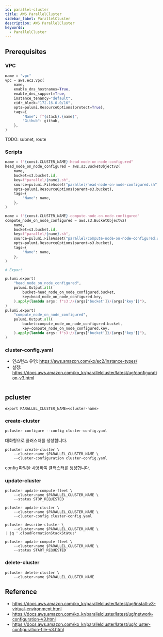 ```yaml
---
id: parallel-cluster
title: AWS ParallelCluster
sidebar_label: ParallelCluster
description: AWS ParallelCluster
keywords:
  - ParallelCluster
---
```


## Prerequisites

### VPC

```python
name = "vpc"
vpc = aws.ec2.Vpc(
    name,
    enable_dns_hostnames=True,
    enable_dns_support=True,
    instance_tenancy="default",
    cidr_block="172.16.0.0/16",
    opts=pulumi.ResourceOptions(protect=True),
    tags={
        "Name": f"{stack}.{name}",
        "Github": github,
    },
)
```

TODO: subnet, route

### Scripts

```python
name = f"{const.CLUSTER_NAME}-head-node-on-node-configured"
head_node_on_node_configured = aws.s3.BucketObjectv2(
    name,
    bucket=s3.bucket.id,
    key=f"parallel/{name}.sh",
    source=pulumi.FileAsset("parallel/head-node-on-node-configured.sh"),
    opts=pulumi.ResourceOptions(parent=s3.bucket),
    tags={
        "Name": name,
    },
)

name = f"{const.CLUSTER_NAME}-compute-node-on-node-configured"
compute_node_on_node_configured = aws.s3.BucketObjectv2(
    name,
    bucket=s3.bucket.id,
    key=f"parallel/{name}.sh",
    source=pulumi.FileAsset("parallel/compute-node-on-node-configured.sh"),
    opts=pulumi.ResourceOptions(parent=s3.bucket),
    tags={
        "Name": name,
    },
)

# Export

pulumi.export(
    "head_node_on_node_configured",
    pulumi.Output.all(
        bucket=head_node_on_node_configured.bucket,
        key=head_node_on_node_configured.key,
    ).apply(lambda args: f"s3://{args['bucket']}/{args['key']}"),
)
pulumi.export(
    "compute_node_on_node_configured",
    pulumi.Output.all(
        bucket=compute_node_on_node_configured.bucket,
        key=compute_node_on_node_configured.key,
    ).apply(lambda args: f"s3://{args['bucket']}/{args['key']}"),
)
```

### cluster-config.yaml

- 인스턴스 유형: https://aws.amazon.com/ko/ec2/instance-types/
- 설정: https://docs.aws.amazon.com/ko_kr/parallelcluster/latest/ug/configuration-v3.html

```yaml

```

## pcluster

```shell
export PARALLEL_CLUSTER_NAME=<cluster-name>
```

### create-cluster

```shell
pcluster configure --config cluster-config.yaml
```

대화형으로 클러스터를 생성합니다.

```shell
pcluster create-cluster \
    --cluster-name $PARALLEL_CLUSTER_NAME \
    --cluster-configuration cluster-config.yaml
```

config 파일을 사용하여 클러스터를 생성합니다.

### update-cluster

```shell
pcluster update-compute-fleet \
    --cluster-name $PARALLEL_CLUSTER_NAME \
    --status STOP_REQUESTED
```

```shell
pcluster update-cluster \
    --cluster-name $PARALLEL_CLUSTER_NAME \
    --cluster-config cluster-config.yaml
```

```shell
pcluster describe-cluster \
    --cluster-name $PARALLEL_CLUSTER_NAME \
| jq '.cloudFormationStackStatus'
```

```shell
pcluster update-compute-fleet \
    --cluster-name $PARALLEL_CLUSTER_NAME \
    --status START_REQUESTED
```

### delete-cluster

```shell
pcluster delete-cluster \
    --cluster-name $PARALLEL_CLUSTER_NAME
```

## Reference

- https://docs.aws.amazon.com/ko_kr/parallelcluster/latest/ug/install-v3-virtual-environment.html
- https://docs.aws.amazon.com/ko_kr/parallelcluster/latest/ug/network-configuration-v3.html
- https://docs.aws.amazon.com/ko_kr/parallelcluster/latest/ug/cluster-configuration-file-v3.html
